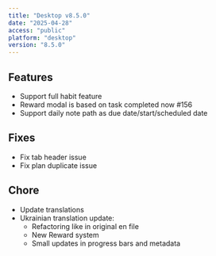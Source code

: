 ```yaml
---
title: "Desktop v8.5.0"
date: "2025-04-28"
access: "public"
platform: "desktop"
version: "8.5.0"
---
```


## Features

- Support full habit feature
- Reward modal is based on task completed now #156
- Support daily note path as due date/start/scheduled date

## Fixes

- Fix tab header issue
- Fix plan duplicate issue

## Chore

- Update translations
- Ukrainian translation update:
  - Refactoring like in original en file
  - New Reward system
  - Small updates in progress bars and metadata
